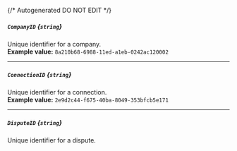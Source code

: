 {/* Autogenerated DO NOT EDIT  */}
##### `CompanyID` *{`string`}*
Unique identifier for a company.
<br/>
**Example value:** `8a210b68-6988-11ed-a1eb-0242ac120002`

---
##### `ConnectionID` *{`string`}*
Unique identifier for a connection.
<br/>
**Example value:** `2e9d2c44-f675-40ba-8049-353bfcb5e171`

---
##### `DisputeID` *{`string`}*
Unique identifier for a dispute.

